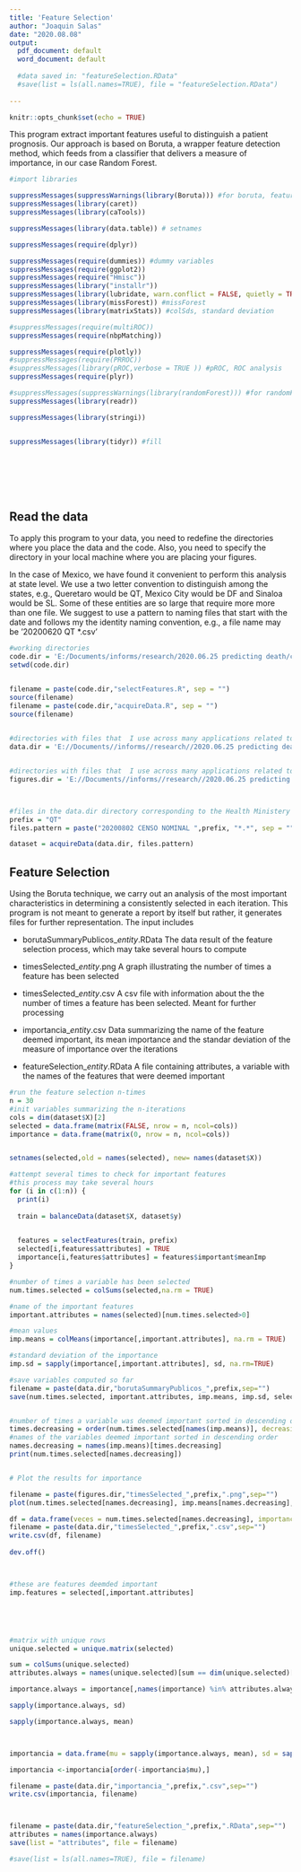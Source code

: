 ---
title: 'Feature Selection'
author: "Joaquin Salas"
date: "2020.08.08"
output:
  pdf_document: default
  word_document: default
  
  #data saved in: "featureSelection.RData"
  #save(list = ls(all.names=TRUE), file = "featureSelection.RData")
  
---

```{r setup, include=FALSE}
knitr::opts_chunk$set(echo = TRUE)
```
This program extract important features useful to distinguish a patient prognosis. Our approach is based on Boruta, a wrapper feature detection method, which feeds from a classifier that delivers a measure of importance, in our case Random Forest.  



```{r  echo=FALSE}




#import libraries

suppressMessages(suppressWarnings(library(Boruta))) #for boruta, feature selection
suppressMessages(library(caret))
suppressMessages(library(caTools))

suppressMessages(library(data.table)) # setnames

suppressMessages(require(dplyr))

suppressMessages(require(dummies)) #dummy variables
suppressMessages(require(ggplot2))
suppressMessages(require("Hmisc"))
suppressMessages(library("installr"))
suppressMessages(library(lubridate, warn.conflict = FALSE, quietly = TRUE))
suppressMessages(library(missForest)) #missForest
suppressMessages(library(matrixStats)) #colSds, standard deviation

#suppressMessages(require(multiROC))
suppressMessages(require(nbpMatching))

suppressMessages(require(plotly))
#suppressMessages(require(PRROC))
#suppressMessages(library(pROC,verbose = TRUE )) #pROC, ROC analysis
suppressMessages(require(plyr))

#suppressMessages(suppressWarnings(library(randomForest))) #for randomForest
suppressMessages(library(readr))

suppressMessages(library(stringi))


suppressMessages(library(tidyr)) #fill








```


## Read the data

To apply this program to your data, you need to redefine the directories where you place 
the data and the code. Also, you need to specify the directory in your local machine where you are placing your figures.  

In the case of Mexico, we have found it convenient to perform this analysis at state level. We use a two letter convention to distinguish among the states, e.g., Queretaro would be QT, Mexico City would be DF and Sinaloa would be SL. Some of these entities are so large that require more more than one file. We suggest to use a pattern to naming files that start with the date and follows my the identity naming convention, e.g., a file name may be '20200620 QT *.csv' 


```{r preparacion, echo=FALSE}


#working directories
code.dir = 'E:/Documents/informs/research/2020.06.25 predicting death/code/'
setwd(code.dir)


filename = paste(code.dir,"selectFeatures.R", sep = "")
source(filename)
filename = paste(code.dir,"acquireData.R", sep = "")
source(filename)

  
#directories with files that  I use across many applications related to COVID
data.dir = 'E://Documents//informs//research//2020.06.25 predicting death//data//'


#directories with files that  I use across many applications related to COVID
figures.dir = 'E://Documents//informs//research//2020.06.25 predicting death//figures//'



#files in the data.dir directory corresponding to the Health Ministery data
prefix = "QT"
files.pattern = paste("20200802 CENSO NOMINAL ",prefix, "*.*", sep = "")

dataset = acquireData(data.dir, files.pattern)


```


## Feature Selection

Using the Boruta technique, we carry out an analysis of the most important characteristics in determining a consistently selected in each iteration. This program is not meant to generate a report by itself but rather, it generates files for further representation. The input includes

* borutaSummaryPublicos_*entity*.RData
The data result of the feature selection process, which may take several hours to compute

* timesSelected_*entity*.png
A graph illustrating the number of times a feature has been selected

* timesSelected_*entity*.csv
A csv file with information about the the number of times a feature has been selected. Meant for further processing 


* importancia_*entity*.csv
Data summarizing the name of the feature deemed important, its mean importance and the standar deviation of the measure of importance over the iterations


* featureSelection_*entity*.RData
A file containing attributes, a variable with the names of the features that were deemed important



```{r seleccion, echo=FALSE}


#run the feature selection n-times
n = 30
#init variables summarizing the n-iterations
cols = dim(dataset$X)[2]
selected = data.frame(matrix(FALSE, nrow = n, ncol=cols))
importance = data.frame(matrix(0, nrow = n, ncol=cols))


setnames(selected,old = names(selected), new= names(dataset$X))

#attempt several times to check for important features
#this process may take several hours
for (i in c(1:n)) {
  print(i)
  
  train = balanceData(dataset$X, dataset$y)
  

  features = selectFeatures(train, prefix)
  selected[i,features$attributes] = TRUE
  importance[i,features$attributes] = features$important$meanImp
}

#number of times a variable has been selected
num.times.selected = colSums(selected,na.rm = TRUE)

#name of the important features
important.attributes = names(selected)[num.times.selected>0]

#mean values 
imp.means = colMeans(importance[,important.attributes], na.rm = TRUE)

#standard deviation of the importance
imp.sd = sapply(importance[,important.attributes], sd, na.rm=TRUE)

#save variables computed so far
filename = paste(data.dir,"borutaSummaryPublicos_",prefix,sep="")
save(num.times.selected, important.attributes, imp.means, imp.sd, selected, importance, file = filename)


#number of times a variable was deemed important sorted in descending order
times.decreasing = order(num.times.selected[names(imp.means)], decreasing = TRUE)
#names of the variables deemed important sorted in descending order
names.decreasing = names(imp.means)[times.decreasing]
print(num.times.selected[names.decreasing])


# Plot the results for importance

filename = paste(figures.dir,"timesSelected_",prefix,".png",sep="")
plot(num.times.selected[names.decreasing], imp.means[names.decreasing], xlab = "veces seleccionado", ylab = "importancia media", col = c(1:length(names.decreasing)), pch = 19, cex = 4)

df = data.frame(veces = num.times.selected[names.decreasing], importancia = imp.means[names.decreasing], nombres = names.decreasing )
filename = paste(data.dir,"timesSelected_",prefix,".csv",sep="")
write.csv(df, filename)
 
dev.off()



#these are features deemded important
imp.features = selected[,important.attributes]





#matrix with unique rows
unique.selected = unique.matrix(selected)

sum = colSums(unique.selected)
attributes.always = names(unique.selected)[sum == dim(unique.selected)[1]]

importance.always = importance[,names(importance) %in% attributes.always]

sapply(importance.always, sd)

sapply(importance.always, mean)



importancia = data.frame(mu = sapply(importance.always, mean), sd = sapply(importance.always, sd) )

importancia <-importancia[order(-importancia$mu),]

filename = paste(data.dir,"importancia_",prefix,".csv",sep="")
write.csv(importancia, filename)



filename = paste(data.dir,"featureSelection_",prefix,".RData",sep="")
attributes = names(importance.always)
save(list = "attributes", file = filename)

#save(list = ls(all.names=TRUE), file = filename)

 

```



